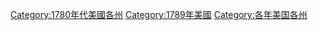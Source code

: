 [[Category:1780年代美國各州|Category:1780年代美國各州]]
[[Category:1789年美國|Category:1789年美國]]
[[Category:各年美国各州|Category:各年美国各州]]